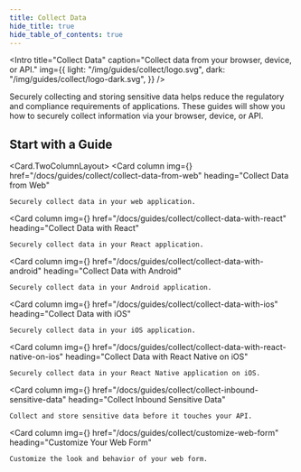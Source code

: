 ```yaml
---
title: Collect Data
hide_title: true
hide_table_of_contents: true
---
```



<Intro
  title="Collect Data"
  caption="Collect data from your browser, device, or API."
  img={{
    light: "/img/guides/collect/logo.svg",
    dark: "/img/guides/collect/logo-dark.svg",
  }}
/>

Securely collecting and storing sensitive data helps reduce the regulatory and compliance requirements of applications. These guides will show you how to securely collect information via your browser, device, or API.

## Start with a Guide

<Card.TwoColumnLayout>
  <Card
    column
    img={<Collect />}
    href="/docs/guides/collect/collect-data-from-web"
    heading="Collect Data from Web"
  >
    Securely collect data in your web application.
  </Card>

  <Card
    column
    img={<Collect />}
    href="/docs/guides/collect/collect-data-with-react"
    heading="Collect Data with React"
  >
    Securely collect data in your React application.
  </Card>

  <Card
    column
    img={<Collect />}
    href="/docs/guides/collect/collect-data-with-android"
    heading="Collect Data with Android"
  >
    Securely collect data in your Android application.
  </Card>

  <Card
    column
    img={<Collect />}
    href="/docs/guides/collect/collect-data-with-ios"
    heading="Collect Data with iOS"
  >
    Securely collect data in your iOS application.
  </Card>

  <Card
    column
    img={<Collect />}
    href="/docs/guides/collect/collect-data-with-react-native-on-ios"
    heading="Collect Data with React Native on iOS"
  >
    Securely collect data in your React Native application on iOS.
  </Card>

  <Card
    column
    img={<Collect />}
    href="/docs/guides/collect/collect-inbound-sensitive-data"
    heading="Collect Inbound Sensitive Data"
  >
    Collect and store sensitive data before it touches your API.
  </Card>

  <Card
    column
    img={<Collect />}
    href="/docs/guides/collect/customize-web-form"
    heading="Customize Your Web Form"
  >
    Customize the look and behavior of your web form.
  </Card>
</Card.TwoColumnLayout>
